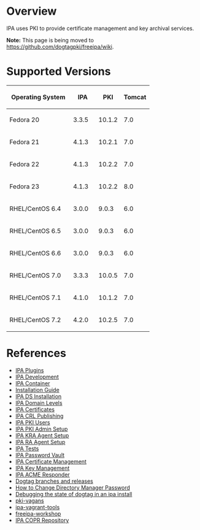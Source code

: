 = Overview =

IPA uses PKI to provide certificate management and key archival services.

'''Note:''' This page is being moved to https://github.com/dogtagpki/freeipa/wiki.

= Supported Versions =

{| border="1" style="border-collapse: collapse;"
! width="150" | Operating System
! width="50" | IPA
! width="50" | PKI
! width="50" | Tomcat
|-
|Fedora 20
|3.3.5
|10.1.2
|7.0
|-
|Fedora 21
|4.1.3
|10.2.1
|7.0
|-
|Fedora 22
|4.1.3
|10.2.2
|7.0
|-
|Fedora 23
|4.1.3
|10.2.2
|8.0
|-
|RHEL/CentOS 6.4
|3.0.0
|9.0.3
|6.0
|-
|RHEL/CentOS 6.5
|3.0.0
|9.0.3
|6.0
|-
|RHEL/CentOS 6.6
|3.0.0
|9.0.3
|6.0
|-
|RHEL/CentOS 7.0
|3.3.3
|10.0.5
|7.0
|-
|RHEL/CentOS 7.1
|4.1.0
|10.1.2
|7.0
|-
|RHEL/CentOS 7.2
|4.2.0
|10.2.5
|7.0
|}

= References =

* [[IPA Plugins]]
* [[IPA Development]]
* [[IPA Container]]
* [https://github.com/dogtagpki/freeipa/wiki/Installation-Guide Installation Guide]
* [https://github.com/dogtagpki/freeipa/wiki/DS IPA DS Installation]
* [http://www.freeipa.org/page/V4/Domain_Levels IPA Domain Levels]
* [[IPA Certificates]]
* [https://github.com/dogtagpki/freeipa/wiki/CRL-Publishing IPA CRL Publishing]
* [[IPA PKI Users]]
* [[IPA PKI Admin Setup]]
* [[IPA KRA Agent Setup]]
* [[IPA RA Agent Setup]]
* [[IPA Tests]]
* [https://github.com/dogtagpki/freeipa/wiki/Password-Vault IPA Password Vault]
* [[IPA Certificate Management]]
* [[IPA Key Management]]
* [https://github.com/dogtagpki/freeipa/wiki/ACME-Responder IPA ACME Responder]
* [[Dogtag branches and releases]]
* [http://www.freeipa.org/page/Howto/Change_Directory_Manager_Password How to Change Directory Manager Password]
* [[Debugging the state of dogtag in an ipa install]]
* [https://github.com/tiran/pki-vagans/ pki-vagans]
* [https://github.com/freeipa/ipa-vagrant-tools/ ipa-vagrant-tools]
* [https://github.com/freeipa/freeipa-workshop/ freeipa-workshop]
* [https://copr.fedorainfracloud.org/groups/g/freeipa/coprs/ IPA COPR Repository]